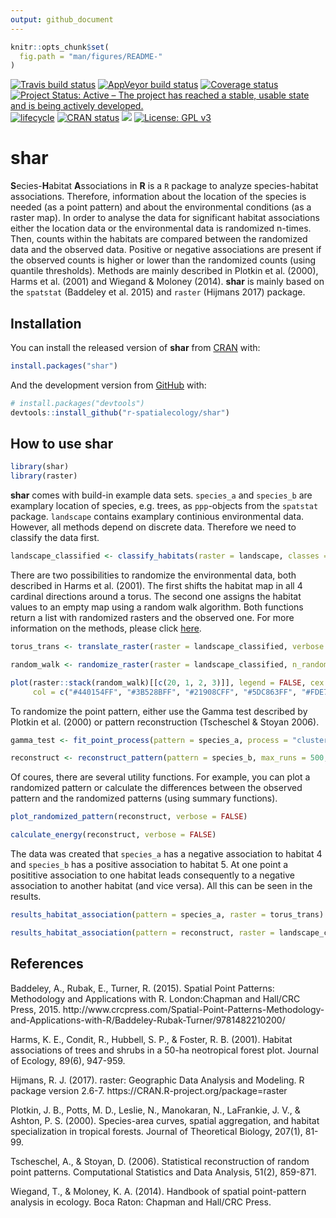 ```yaml
---
output: github_document
---
```


<!-- README.md is generated from README.Rmd. Please edit that file -->

```r
knitr::opts_chunk$set(
  fig.path = "man/figures/README-"
)
```

[![Travis build status](https://travis-ci.org/r-spatialecology/shar.svg?branch=master)](https://travis-ci.org/r-spatialecology/shar)
[![AppVeyor build status](https://ci.appveyor.com/api/projects/status/08hgwkr82pqb6ykq/branch/master?svg=true)](https://ci.appveyor.com/project/mhesselbarth/shar/branch/master)
[![Coverage status](https://codecov.io/gh/r-spatialecology/shar/branch/master/graph/badge.svg)](https://codecov.io/gh/r-spatialecology/shar?branch=master)
[![Project Status: Active – The project has reached a stable, usable state and is being actively developed.](https://www.repostatus.org/badges/latest/active.svg)](https://www.repostatus.org/#active)
[![lifecycle](https://img.shields.io/badge/lifecycle-maturing-blue.svg)](https://www.tidyverse.org/lifecycle/#maturing)
[![CRAN status](https://www.r-pkg.org/badges/version/shar)](https://cran.r-project.org/package=shar)
[![](http://cranlogs.r-pkg.org/badges/grand-total/shar)](http://cran.rstudio.com/web/packages/shar/index.html)
[![License: GPL v3](https://img.shields.io/badge/License-GPLv3-blue.svg)](https://www.gnu.org/licenses/gpl-3.0)

# shar

**S**ecies-**H**abitat **A**ssociations in **R** is a `R` package to analyze species-habitat associations. Therefore, information about the location of the species is needed (as a point pattern) and about the environmental conditions (as a raster map). In order to analyse the data for significant habitat associations either the location data or the environmental data is randomized n-times. Then, counts within the habitats are compared between the randomized data and the observed data. Positive or negative associations are present if the observed counts is higher or lower than the randomized counts (using quantile thresholds). Methods are mainly described in Plotkin et al. (2000), Harms et al. (2001) and Wiegand & Moloney (2014). **shar** is mainly based on the `spatstat` (Baddeley et al. 2015) and `raster` (Hijmans 2017) package.

## Installation

You can install the released version of **shar** from [CRAN](https://CRAN.R-project.org) with:

```r
install.packages("shar")
```

And the development version from [GitHub](https://github.com/r-spatialecology/shar) with:

```r
# install.packages("devtools")
devtools::install_github("r-spatialecology/shar")
```
## How to use shar

```r
library(shar)
library(raster)
```

**shar** comes with build-in example data sets. `species_a` and `species_b` are examplary location of species, e.g. trees, as `ppp`-objects from the `spatstat` package. `landscape` contains examplary continious environmental data. However, all methods depend on discrete data. Therefore we need to classify the data first. 

```r
landscape_classified <- classify_habitats(raster = landscape, classes = 5)
```

There are two possibilities to randomize the environmental data, both described in Harms et al. (2001). The first shifts the habitat map in all 4 cardinal directions around a torus. The second one assigns the habitat values to an empty map using a random walk algorithm. Both functions return a list with randomized rasters and the observed one. For more information on the methods, please click [here](https://r-spatialecology.github.io/shar/articles/background.html).

```r
torus_trans <- translate_raster(raster = landscape_classified, verbose = FALSE)

random_walk <- randomize_raster(raster = landscape_classified, n_random = 19, verbose = FALSE)
```

```r
plot(raster::stack(random_walk)[[c(20, 1, 2, 3)]], legend = FALSE, cex = 0.5,
     col = c("#440154FF", "#3B528BFF", "#21908CFF", "#5DC863FF", "#FDE725FF"))
```

To randomize the point pattern, either use the Gamma test described by Plotkin et al. (2000) or pattern reconstruction (Tscheschel & Stoyan 2006). 

```r
gamma_test <- fit_point_process(pattern = species_a, process = "cluster", n_random = 19, verbose = FALSE)

reconstruct <- reconstruct_pattern(pattern = species_b, max_runs = 500, n_random = 19, verbose = FALSE) # takes some time
```

Of coures, there are several utility functions. For example, you can plot a randomized pattern or calculate the differences between the observed pattern and the randomized patterns (using summary functions). 

```r
plot_randomized_pattern(reconstruct, verbose = FALSE)
```

```r
calculate_energy(reconstruct, verbose = FALSE)
```

The data was created that `species_a` has a negative association to habitat 4 and `species_b` has a positive association to habitat 5. At one point a posititive association to one habitat leads consequently to a negative association to another habitat (and vice versa). All this can be seen in the results.

```r
results_habitat_association(pattern = species_a, raster = torus_trans)

results_habitat_association(pattern = reconstruct, raster = landscape_classified)
```

## References 
Baddeley, A., Rubak, E., Turner, R. (2015). Spatial Point Patterns: Methodology and Applications with R. London:Chapman and Hall/CRC Press, 2015. http://www.crcpress.com/Spatial-Point-Patterns-Methodology-and-Applications-with-R/Baddeley-Rubak-Turner/9781482210200/

Harms, K. E., Condit, R., Hubbell, S. P., & Foster, R. B. (2001). Habitat associations of trees and shrubs in a 50-ha neotropical forest plot. Journal of Ecology, 89(6), 947-959.

Hijmans, R. J. (2017). raster: Geographic Data Analysis and Modeling. R package version 2.6-7. https://CRAN.R-project.org/package=raster

Plotkin, J. B., Potts, M. D., Leslie, N., Manokaran, N., LaFrankie, J. V., & Ashton, P. S. (2000). Species-area curves, spatial aggregation, and habitat specialization in tropical forests. Journal of Theoretical Biology, 207(1), 81-99.

Tscheschel, A., & Stoyan, D. (2006). Statistical reconstruction of random point patterns. Computational Statistics and Data Analysis, 51(2), 859-871.

Wiegand, T., & Moloney, K. A. (2014). Handbook of spatial point-pattern analysis in ecology. Boca Raton: Chapman and Hall/CRC Press.
